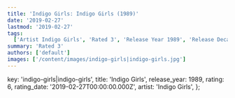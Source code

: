 ```yaml
---
title: 'Indigo Girls: Indigo Girls (1989)'
date: '2019-02-27'
lastmod: '2019-02-27'
tags:
  ['Artist Indigo Girls', 'Rated 3', 'Release Year 1989', 'Release Decade 1980']
summary: 'Rated 3'
authors: ['default']
images: ['/content/images/indigo-girls|indigo-girls.jpg']
---
```


  key: 'indigo-girls|indigo-girls',
  title: 'Indigo Girls',
  release_year: 1989,
  rating: 6,
  rating_date: '2019-02-27T00:00:00.000Z',
  artist: 'Indigo Girls',
};

<MusicRating data={data} />

